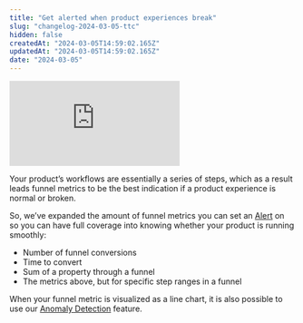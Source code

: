 ```yaml
---
title: "Get alerted when product experiences break"
slug: "changelog-2024-03-05-ttc"
hidden: false
createdAt: "2024-03-05T14:59:02.165Z"
updatedAt: "2024-03-05T14:59:02.165Z"
date: "2024-03-05"
---
```

<div style={{position: 'relative', paddingBottom: '64.90384615384616%', height: 0}}>
    <iframe src="https://www.loom.com/embed/0284fcd216c74397966996fbb558b053"
        frameBorder="0"
        webkitallowfullscreen="true" mozallowfullscreen="true" allowFullScreen
        style={{position: 'absolute', 'top': 0, 'left': 0, 'width': '100%', 'height': '100%'}}>
    </iframe>
</div>

Your product’s workflows are essentially a series of steps, which as a result leads funnel metrics to be the best indication if a product experience is normal or broken. 

So, we’ve expanded the amount of funnel metrics you can set an [Alert](https://docs.mixpanel.com/changelogs/2023-03-29-custom-alerts) on so you can have full coverage into knowing whether your product is running smoothly:

- Number of funnel conversions
- Time to convert
- Sum of a property through a funnel
- The metrics above, but for specific step ranges in a funnel

When your funnel metric is visualized as a line chart, it is also possible to use our [Anomaly Detection](https://docs.mixpanel.com/changelogs/2023-05-05-anomaly-detection-and-root-cause-analysis) feature.
